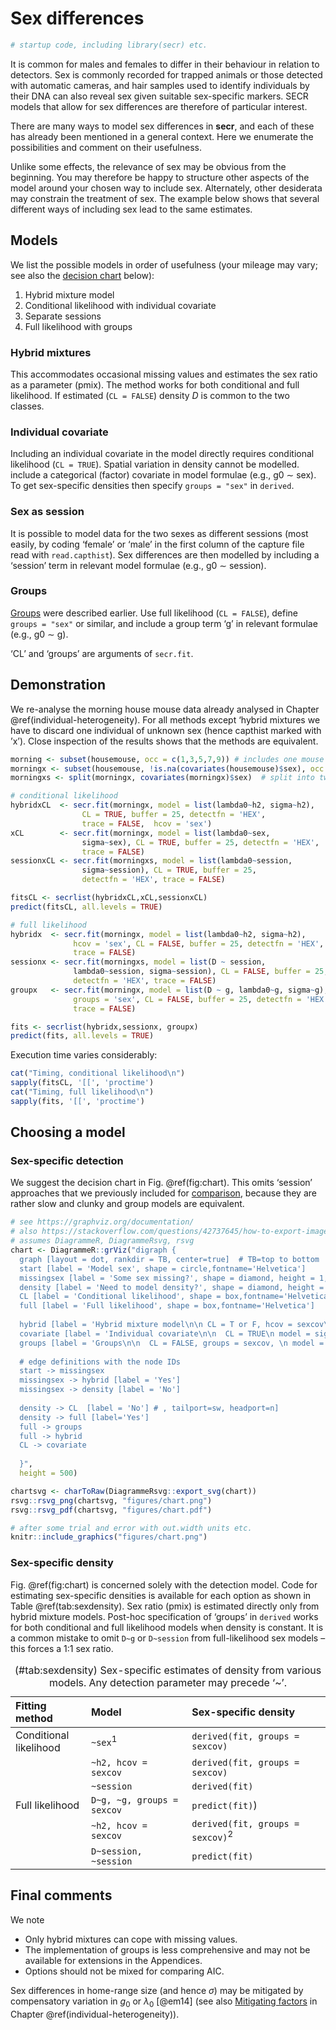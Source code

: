 # Sex differences {#sex}

```r
# startup code, including library(secr) etc.
```

It is common for males and females to differ in their behaviour in relation to detectors. Sex is commonly recorded for trapped animals or those detected with automatic cameras, and hair samples used to identify individuals by their DNA can also reveal sex given suitable sex-specific markers. SECR models that allow for sex differences are therefore of particular interest.

There are many ways to model sex differences in **secr**, and each of these has already been mentioned in a general context. Here we enumerate the possibilities and comment on their usefulness.

Unlike some effects, the relevance of sex may be obvious from the beginning. You may therefore be happy to structure other aspects of the model around your chosen way to include sex. Alternately, other desiderata may constrain the treatment of sex. The example below shows that several different ways of including sex lead to the same estimates.

## Models 

We list the possible models in order of usefulness (your mileage may vary; see also the [decision chart](#decisionchart) below):

1. Hybrid mixture model
2. Conditional likelihood with individual covariate
3. Separate sessions
4. Full likelihood with groups

### Hybrid mixtures

This accommodates occasional missing values and estimates the sex ratio as a parameter (pmix). The method works for both conditional and full likelihood. If estimated (`CL = FALSE`) density $D$ is common to the two classes.

### Individual covariate

Including an individual covariate in the model directly requires conditional likelihood (`CL = TRUE`). Spatial variation in density cannot be modelled. include a categorical (factor) covariate in model formulae (e.g., g0 $\sim$
  sex). To get sex-specific densities then specify `groups = "sex"` in `derived`.

### Sex as session

It is possible to model data for the two sexes as different sessions (most easily, by coding 'female' or 'male' in the first column of the capture file read with `read.capthist`). Sex differences are then modelled by including a 'session' term in relevant model formulae (e.g., g0 $\sim$ session).

### Groups

[Groups](#groups) were described earlier. Use full likelihood (`CL = FALSE`), define `groups = "sex"` or similar, and include a group term 'g' in relevant formulae (e.g., g0 $\sim$ g).

'CL' and 'groups' are arguments of `secr.fit`. 

## Demonstration {#demonstration}

We re-analyse the morning house mouse data already analysed in Chapter \@ref(individual-heterogeneity). For all methods except 'hybrid mixtures we have to discard one individual of unknown sex (hence capthist marked with 'x'). Close inspection of the results shows that the methods are equivalent.

```r
morning <- subset(housemouse, occ = c(1,3,5,7,9)) # includes one mouse with sex unknown
morningx <- subset(housemouse, !is.na(covariates(housemouse)$sex), occ = c(1,3,5,7,9))
morningxs <- split(morningx, covariates(morningx)$sex)  # split into two sessions
```

```r
# conditional likelihood
hybridxCL  <- secr.fit(morningx, model = list(lambda0~h2, sigma~h2),
                CL = TRUE, buffer = 25, detectfn = 'HEX', 
                trace = FALSE,  hcov = 'sex')
xCL        <- secr.fit(morningx, model = list(lambda0~sex, 
                sigma~sex), CL = TRUE, buffer = 25, detectfn = 'HEX', 
                trace = FALSE)
sessionxCL <- secr.fit(morningxs, model = list(lambda0~session, 
                sigma~session), CL = TRUE, buffer = 25, 
                detectfn = 'HEX', trace = FALSE)
```

```r
fitsCL <- secrlist(hybridxCL,xCL,sessionxCL)
predict(fitsCL, all.levels = TRUE)
```

```r
# full likelihood
hybridx  <- secr.fit(morningx, model = list(lambda0~h2, sigma~h2), 
              hcov = 'sex', CL = FALSE, buffer = 25, detectfn = 'HEX', 
              trace = FALSE)
sessionx <- secr.fit(morningxs, model = list(D ~ session, 
              lambda0~session, sigma~session), CL = FALSE, buffer = 25,
              detectfn = 'HEX', trace = FALSE)
groupx   <- secr.fit(morningx, model = list(D ~ g, lambda0~g, sigma~g), 
              groups = 'sex', CL = FALSE, buffer = 25, detectfn = 'HEX', 
              trace = FALSE)
```

```r
fits <- secrlist(hybridx,sessionx, groupx)
predict(fits, all.levels = TRUE)
```

Execution time varies considerably:

```r
cat("Timing, conditional likelihood\n")
sapply(fitsCL, '[[', 'proctime')
cat("Timing, full likelihood\n")
sapply(fits, '[[', 'proctime')
```

## Choosing a model {#decisionchart}

### Sex-specific detection

We suggest the decision chart in Fig. \@ref(fig:chart). This omits 'session' approaches that we previously included for [comparison](#demonstration), because they are rather slow and clunky and group models are equivalent.

```r
# see https://graphviz.org/documentation/
# also https://stackoverflow.com/questions/42737645/how-to-export-images-of-diagrammer-in-r
# assumes DiagrammeR, DiagrammeRsvg, rsvg
chart <- DiagrammeR::grViz("digraph {
  graph [layout = dot, rankdir = TB, center=true]  # TB=top to bottom
  start [label = 'Model sex', shape = circle,fontname='Helvetica']
  missingsex [label = 'Some sex missing?', shape = diamond, height = 1,fontname='Helvetica']
  density [label = 'Need to model density?', shape = diamond, height = 1,fontname='Helvetica']
  CL [label = 'Conditional likelihood', shape = box,fontname='Helvetica']
  full [label = 'Full likelihood', shape = box,fontname='Helvetica']
  
  hybrid [label = 'Hybrid mixture model\n\n CL = T or F, hcov = sexcov\n model = sigma~h2 etc.', shape = oval, width=3,fontname='Helvetica']
  covariate [label = 'Individual covariate\n\n  CL = TRUE\n model = sigma~sex etc.', shape = oval, width=3,fontname='Helvetica']
  groups [label = 'Groups\n\n  CL = FALSE, groups = sexcov, \n model = sigma~g etc.', shape = oval, width=3,fontname='Helvetica']
  
  # edge definitions with the node IDs
  start -> missingsex
  missingsex -> hybrid [label = 'Yes']
  missingsex -> density [label = 'No']
  
  density -> CL  [label = 'No'] # , tailport=sw, headport=n]
  density -> full [label='Yes']
  full -> groups
  full -> hybrid
  CL -> covariate
  
  }",
  height = 500)

chartsvg <- charToRaw(DiagrammeRsvg::export_svg(chart))
rsvg::rsvg_png(chartsvg, "figures/chart.png")
rsvg::rsvg_pdf(chartsvg, "figures/chart.pdf")  
```

```r
# after some trial and error with out.width units etc.
knitr::include_graphics("figures/chart.png")
```

### Sex-specific density

Fig. \@ref(fig:chart) is concerned solely with the detection model. Code for estimating sex-specific densities is available for each option as shown in Table \@ref(tab:sexdensity). Sex ratio (pmix) is estimated directly only from hybrid mixture models. Post-hoc specification of 'groups' in `derived` works for both conditional and full likelihood models when density is constant. It is a common mistake to omit `D~g` or `D~session` from full-likelihood sex models -- this forces a 1:1 sex ratio.

Table: (\#tab:sexdensity) Sex-specific estimates of density from various models. Any detection parameter may precede '~'.

| Fitting method | Model | Sex-specific density |
|:-----------|:---------------|:---------------------|
| Conditional likelihood | `~sex`^1^ | `derived(fit, groups = sexcov)` |
|                        | `~h2, hcov = sexcov` | `derived(fit, groups = sexcov)` | 
|                        | `~session` | `derived(fit)` | 
| Full likelihood        | `D~g, ~g, groups = sexcov` | `predict(fit)`)
|                        | `~h2, hcov = sexcov` | `derived(fit, groups = sexcov)`^2^ | 
|                        | `D~session, ~session` | `predict(fit)` | 

## Final comments

We note

* Only hybrid mixtures can cope with missing values.
* The implementation of groups is less comprehensive and may not be available for extensions in the Appendices.
* Options should not be mixed for comparing AIC.

Sex differences in home-range size (and hence $\sigma$) may be mitigated by compensatory variation in $g_0$ or $\lambda_0$ [@em14] (see also [Mitigating factors](#mitigation) in Chapter \@ref(individual-heterogeneity)).

<!-- cf Greg Distiller post -->